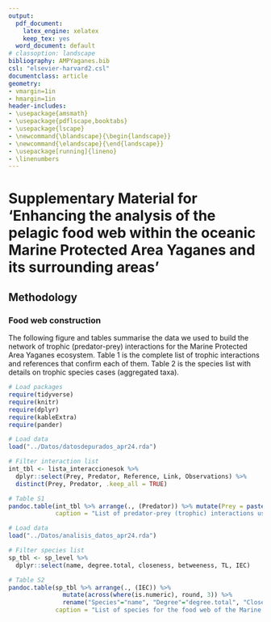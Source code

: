 ```yaml
---
output:
  pdf_document:
    latex_engine: xelatex
    keep_tex: yes
  word_document: default
# classoption: landscape
bibliography: AMPYaganes.bib
csl: "elsevier-harvard2.csl"
documentclass: article
geometry:
- vmargin=1in
- hmargin=1in
header-includes:
- \usepackage{amsmath}
- \usepackage{pdflscape,booktabs}
- \usepackage{lscape}
- \newcommand{\blandscape}{\begin{landscape}}
- \newcommand{\elandscape}{\end{landscape}}
- \usepackage[running]{lineno}
- \linenumbers
---
```


# Supplementary Material for 'Enhancing the analysis of the pelagic food web within the oceanic Marine Protected Area Yaganes and its surrounding areas'

## Methodology

### Food web construction

The following figure and tables summarise the data we used to build the network of trophic (predator-prey) interactions for the Marine Protected Area Yaganes ecosystem.
Table 1 is the complete list of trophic interactions and references that confirm each of them. Table 2 is the species list with details on trophic species cases (aggregated taxa).

\newpage
\blandscape

```r

# Load packages
require(tidyverse)
require(knitr)
require(dplyr)
require(kableExtra)
require(pander)

# Load data
load("../Datos/datosdepurados_apr24.rda")

# Filter interaction list
int_tbl <- lista_interaccionesok %>% 
  dplyr::select(Prey, Predator, Reference, Link, Observations) %>% 
  distinct(Prey, Predator, .keep_all = TRUE)

# Table S1
pandoc.table(int_tbl %>% arrange(., (Predator)) %>% mutate(Prey = paste('\\tiny', Prey), Predator = paste('\\tiny', Predator), Reference = paste('\\tiny', Reference), Link = paste('\\tiny', Link), Observations = paste('\\tiny', Observations)), style="multiline", split.tables = Inf, justify = c("left","left","left","left","right"),
             caption = "List of predator-prey (trophic) interactions used to build the network for the Marine Protected Area Yaganes ecosystem (MPAY).")

```

\newpage

```r

# Load data
load("../Datos/analisis_datos_apr24.rda")

# Filter species list
sp_tbl <- sp_level %>% 
  dplyr::select(name, degree.total, closeness, betweeness, TL, IEC)

# Table S2
pandoc.table(sp_tbl %>% arrange(., (IEC)) %>% 
               mutate(across(where(is.numeric), round, 3)) %>% 
               rename("Species"="name", "Degree"="degree.total", "Closeness"="closeness", "Betweeness"="betweeness", "KSI"="IEC"), style="multiline", split.tables = Inf, justify = c("left","center","center","center","center","center"),
             caption = "List of species for the food web of the Marine Protected Area Yaganes. TL: Trophic Level; KSI: Keystone Species Index. Ordered by the KSI.")

```


\elandscape
